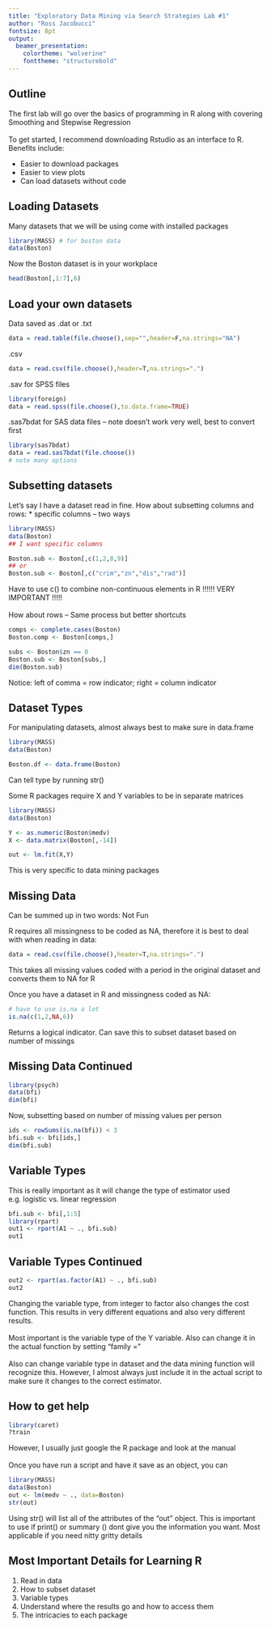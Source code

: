 ```yaml
---
title: "Exploratory Data Mining via Search Strategies Lab #1"
author: "Ross Jacobucci"
fontsize: 8pt
output:
  beamer_presentation:
    colortheme: "wolverine"
    fonttheme: "structurebold"
---
```

## Outline


The first lab will go over the basics of programming in R along with covering Smoothing and Stepwise Regression
\
\
To get started, I recommend downloading Rstudio as an interface to R. Benefits include:

+ Easier to download packages
+ Easier to view plots
+ Can load datasets without code

## Loading Datasets


Many datasets that we will be using come with installed packages
```r
library(MASS) # for boston data
data(Boston)
```
Now the Boston dataset is in your workplace
```r
head(Boston[,1:7],6)
```

## Load your own datasets


Data saved as .dat or .txt
```r
data = read.table(file.choose(),sep="",header=F,na.strings="NA")
```
.csv
```r
data = read.csv(file.choose(),header=T,na.strings=".")
```
.sav for SPSS files
```r
library(foreign)
data = read.spss(file.choose(),to.data.frame=TRUE)
```
.sas7bdat for SAS data files -- note doesn't work very well, best to convert first
```r
library(sas7bdat)
data = read.sas7bdat(file.choose())
# note many options
```


## Subsetting datasets

Let's say I have a dataset read in fine. How about subsetting columns and rows:
* specific columns -- two ways
```r
library(MASS)
data(Boston)
## I want specific columns

Boston.sub <- Boston[,c(1,2,8,9)]
## or
Boston.sub <- Boston[,c("crim","zn","dis","rad")]
```
Have to use c() to combine non-continuous elements in R 
!!!!!! VERY IMPORTANT !!!!!
\
\
How about rows -- Same process but better shortcuts
```r
comps <- complete.cases(Boston)
Boston.comp <- Boston[comps,]

subs <- Boston$zn == 0
Boston.sub <- Boston[subs,]
dim(Boston.sub)
```

Notice: left of comma = row indicator; right = column indicator


## Dataset Types

For manipulating datasets, almost always best to make sure in data.frame
```r
library(MASS)
data(Boston)

Boston.df <- data.frame(Boston)
```
Can tell type by running str()

Some R packages require X and Y variables to be in separate matrices
```r
library(MASS)
data(Boston)

Y <- as.numeric(Boston$medv)
X <- data.matrix(Boston[,-14])

out <- lm.fit(X,Y)
```
This is very specific to data mining packages

## Missing Data

Can be summed up in two words: Not Fun

R requires all missingness to be coded as NA, therefore it is best to deal with when reading in data:
```r
data = read.csv(file.choose(),header=T,na.strings=".")
```
This takes all missing values coded with a period in the original dataset and converts them to NA for R

Once you have a dataset in R and missingness coded as NA:

```r
# have to use is.na a lot
is.na(c(1,2,NA,6))
```
Returns a logical indicator. Can save this to subset dataset based on number of missings

## Missing Data Continued


```r
library(psych)
data(bfi)
dim(bfi)
```

Now, subsetting based on number of missing values per person
```r
ids <- rowSums(is.na(bfi)) < 3
bfi.sub <- bfi[ids,]
dim(bfi.sub)

```

## Variable Types

This is really important as it will change the type of estimator used
e.g. logistic vs. linear regression

```r
bfi.sub <- bfi[,1:5]
library(rpart)
out1 <- rpart(A1 ~ ., bfi.sub)
out1
```


## Variable Types Continued

```r
out2 <- rpart(as.factor(A1) ~ ., bfi.sub)
out2
```

Changing the variable type, from integer to factor also changes the cost function. This results in very different equations and also very different results. 
\
\
Most important is the variable type of the Y variable. Also can change it in the actual function by setting "family ="
\
\
Also can change variable type in dataset and the data mining function will recognize this. However, I almost always just include it in the actual script to make sure it changes to the correct estimator.

## How to get help

```r
library(caret)
?train
```
However, I usually just google the R package and look at the manual
\
\
Once you have run a script and have it save as an object, you can
```r
library(MASS)
data(Boston)
out <- lm(medv ~ ., data=Boston)
str(out)
```
Using str() will list all of the attributes of the "out" object. This is important to use if print() or summary () dont 
give you the information you want. Most applicable if you need nitty gritty details

## Most Important Details for Learning R

1. Read in data
2. How to subset dataset
3. Variable types
3. Understand where the results go and how to access them
4. The intricacies to each package